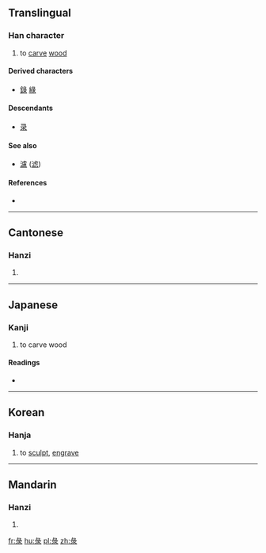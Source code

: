 {{also|录}}
==Translingual==
{{zh-hanzi-box|[[录]]|彔}}

===Han character===
{{Han char|rn=58|rad=彐|as=05|sn=8|four=2723<sub>2</sub>|canj=女弓一水 (VNME)|ids=⿱[[彑]][[氺]]}}

# to [[carve]] [[wood]]

====Derived characters====
* [[錄]] [[綠]]

====Descendants====
* [[录]]

====See also====
* [[濾]] ([[滤]])

====References====
* {{Han ref|kx=0362.111|dkj=09918|dj=0680.230|hdz=20960.190|uh=5F54|ud=24404|bh=CC74|bd=52340}}

----

==Cantonese==

===Hanzi===
{{yue-hanzi|jyut=[[luk6]]|y=luk6}}

# {{defn|lang=yue|sort=彐05}}

----

==Japanese==

===Kanji===
{{ja-kanji|grade=|rs=彐05}}

# to carve wood

====Readings====
* {{ja-readings|on=[[ろく]] (roku)|kun=[[きざむ]] (kizamu)}}

----

==Korean==

===Hanja===
{{ko-hanja|hangeul=[[록]], [[녹]]|eumhun=|rv=rok, nok|mr=rok, nok|y=lok, nok}}

# to [[sculpt]], [[engrave]]

----

==Mandarin==

===Hanzi===
{{cmn-hanzi|pin=[[lù]] ([[lu4]]), [[lǜ]] ([[lü4]])|wg=lu<sup>4</sup>, lü<sup>4</sup>}}

# {{defn|lang=cmn|sort=彐05}}

[[fr:彔]]
[[hu:彔]]
[[pl:彔]]
[[zh:彔]]